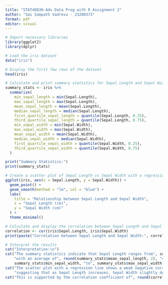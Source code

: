 ```yaml
---
title: "STAT40830-Adv Data Prog with R Assignment 2"
author: "Sai Sampath Vadrevu - 23200373"
format: pdf
editor: visual
---
```


```r
# Import necessary libraries
library(ggplot2)
library(dplyr)

# Load the iris dataset
data("iris")

# Display the first few rows of the dataset
head(iris)

# Calculate and print summary statistics for Sepal Length and Sepal Width
summary_stats <- iris %>%
  summarize(
    min_sepal_length = min(Sepal.Length),
    max_sepal_length = max(Sepal.Length),
    mean_sepal_length = mean(Sepal.Length),
    median_sepal_length = median(Sepal.Length),
    first_quartile_sepal_length = quantile(Sepal.Length, 0.25),
    third_quartile_sepal_length = quantile(Sepal.Length, 0.75),
    min_sepal_width = min(Sepal.Width),
    max_sepal_width = max(Sepal.Width),
    mean_sepal_width = mean(Sepal.Width),
    median_sepal_width = median(Sepal.Width),
    first_quartile_sepal_width = quantile(Sepal.Width, 0.25),
    third_quartile_sepal_width = quantile(Sepal.Width, 0.75)
  )

print("Summary Statistics:")
print(summary_stats)

# Create a scatter plot of Sepal Length vs Sepal Width with a regression line
ggplot(iris, aes(x = Sepal.Length, y = Sepal.Width)) +
  geom_point() +
  geom_smooth(method = "lm", col = "blue") +
  labs(
    title = "Relationship between Sepal Length and Sepal Width",
    x = "Sepal Length (cm)",
    y = "Sepal Width (cm)"
  ) +
  theme_minimal()

# Calculate and display the correlation between Sepal Length and Sepal Width
correlation <- cor(iris$Sepal.Length, iris$Sepal.Width)
print(paste("Correlation between Sepal Length and Sepal Width:", correlation))

# Interpret the results
cat("Interpretation:\n")
cat("The summary statistics indicate that Sepal Length ranges from", summary_stats$min_sepal_length, "to", summary_stats$max_sepal_length, 
    "with an average of", round(summary_stats$mean_sepal_length, 2), "cm. Sepal Width ranges from", 
    summary_stats$min_sepal_width, "to", summary_stats$max_sepal_width, "with an average of", round(summary_stats$mean_sepal_width, 2), "cm.\n")
cat("The scatter plot with a regression line shows a weak negative correlation between Sepal Length and Sepal Width,",
    "suggesting that as Sepal Length increases, Sepal Width slightly decreases.\n")
cat("This is supported by the correlation coefficient of", round(correlation, 2), "indicating a weak negative correlation.\n")
```
